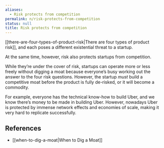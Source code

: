 ```yaml
---
aliases:
  - Risk protects from competition
permalink: n/risk-protects-from-competition
status: null
title: Risk protects from competition
---
```

[[there-are-four-types-of-product-risk|There are four types of product risk]], and each poses a different existential threat to a startup.

At the same time, however, risk also protects startups from competition.

While they’re under the cover of risk, startups can operate more or less freely without digging a moat because everyone’s busy working out the answer to the four risk questions. However, the startup _must_ build a competitive moat before the product is fully de-risked, or it will become a commodity.

For example, everyone has the technical know-how to build Uber, and we know there’s money to be made in building Uber. However, nowadays Uber is protected by immense network effects and economies of scale, making it very hard to replicate successfully.

## References

- [[when-to-dig-a-moat|When to Dig a Moat]]
